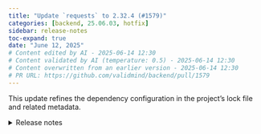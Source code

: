 ```yaml
---
title: "Update `requests` to 2.32.4 (#1579)"
categories: [backend, 25.06.03, hotfix]
sidebar: release-notes
toc-expand: true
date: "June 12, 2025"
# Content edited by AI - 2025-06-14 12:30
# Content validated by AI (temperature: 0.5) - 2025-06-14 12:30
# Content overwritten from an earlier version - 2025-06-14 12:30
# PR URL: https://github.com/validmind/backend/pull/1579
---
```


This update refines the dependency configuration in the project's lock file and related metadata.

<details>
<summary>Release notes</summary>
<p><em>Sourced from <a href="https://github.com/psf/requests/releases">requests's releases</a>.</em></p>
<blockquote>
<h2>2.32.4 (2025-06-10)</h2>
<p><strong>Security</strong></p>
<ul>
<li>Fixed a security issue (CVE-2024-47081) where a crafted URL could incorrectly retrieve credentials. This update ensures credentials are retrieved correctly from a `netrc` file, which stores login details for different hosts. (<a href="https://redirect.github.com/psf/requests/issues/6965">#6965</a>)</li>
</ul>
<p><strong>Improvements</strong></p>
<ul>
<li>Improved documentation for clarity and usability.</li>
</ul>
<p><strong>Deprecations</strong></p>
<ul>
<li>Added support for `pypy 3.11` on Linux and macOS. (<a href="https://redirect.github.com/psf/requests/issues/6926">#6926</a>)</li>
<li>Dropped support for `pypy 3.9` following its end of support. (<a href="https://redirect.github.com/psf/requests/issues/6926">#6926</a>)</li>
</ul>
</blockquote>
</details>

<!--- VALIDATION SUMMARY
Content Type: pass_0_assessment
Validation Status: PASSED
Attempts: 1
Validation Temperature: 0.3
Last Validation: 2025-06-14 12:28:57
Result: PASS: Tailored instructions generated and validated

VALIDATION SUMMARY 2
Content Type: notes (grouped_text)
Validation Status: PASSED
Attempts: 1
Validation Temperature: 0.2
Last Validation: 2025-06-14 12:29:02
Result: The edited content is clear and well-structured, with improvements in clarity and detail over the original. It provides a concise summary of the security fix, improvements, and deprecations. There are no serious issues present. The content is acceptable for release.

VALIDATION SUMMARY 3
Content Type: notes (deduplicated_text)
Validation Status: PASSED
Attempts: 1
Validation Temperature: 0.2
Last Validation: 2025-06-14 12:29:08
Result: The edited content is mostly fine, but there is a minor inconsistency with the version number format. The original content uses "v2.32.4" while the edited content uses "2.32.4". Both are generally acceptable, but consistency is preferred. Additionally, the date "2025-06-10" in the edited content see...

VALIDATION SUMMARY 4
Content Type: notes (edited_text)
Validation Status: PASSED
Attempts: 3
Validation Temperature: 0.5
Last Validation: 2025-06-14 12:29:25
Result: The edited content is clear and concise, maintaining the essential details from the original content. The security issue description has been slightly rephrased for clarity, and the improvements and deprecations sections remain accurate. There are no serious issues present in the edited content. The...

VALIDATION SUMMARY 5
Content Type: pass_0_assessment
Validation Status: PASSED
Attempts: 1
Validation Temperature: 0.3
Last Validation: 2025-06-14 12:28:57
Result: PASS: Tailored instructions generated and validated

VALIDATION SUMMARY 6
Content Type: notes (grouped_text)
Validation Status: PASSED
Attempts: 1
Validation Temperature: 0.2
Last Validation: 2025-06-14 12:29:02
Result: The edited content is clear and well-structured, with improvements in clarity and detail over the original. It provides a concise summary of the security fix, improvements, and deprecations. There are no serious issues present. The content is acceptable for release.

VALIDATION SUMMARY 7
Content Type: notes (deduplicated_text)
Validation Status: PASSED
Attempts: 1
Validation Temperature: 0.2
Last Validation: 2025-06-14 12:29:08
Result: The edited content is mostly fine, but there is a minor inconsistency with the version number format. The original content uses "v2.32.4" while the edited content uses "2.32.4". Both are generally acceptable, but consistency is preferred. Additionally, the date "2025-06-10" in the edited content see...

VALIDATION SUMMARY 8
Content Type: notes (edited_text)
Validation Status: PASSED
Attempts: 3
Validation Temperature: 0.5
Last Validation: 2025-06-14 12:29:25
Result: The edited content is clear and concise, maintaining the essential details from the original content. The security issue description has been slightly rephrased for clarity, and the improvements and deprecations sections remain accurate. There are no serious issues present in the edited content. The...

VALIDATION SUMMARY 9
Content Type: title
Validation Status: PASSED
Attempts: 1
Validation Temperature: 0.2
Last Validation: 2025-06-14 12:29:27
Result: The edited content is acceptable. It clearly communicates the update of the `requests` library to version 2.32.4 without any serious issues. The change from "Bump" to "Update" is a stylistic choice and does not affect the clarity or accuracy of the information. Approved.
--->


<!--- DEBUG INFORMATION
QUALITY ASSESSMENT:
ASSESSMENT:
The main issues found in the release notes content include duplication in version headings, lack of user benefit statements, and some clarity issues due to verbose language and technical jargon. The content structure is somewhat disorganized, and there are minor clarity issues that could be improved.

PASS_1_INSTRUCTIONS:
1. Remove the duplicate version heading "v2.32.4" to streamline the content.
2. Reorganize the "Deprecations" section to clearly distinguish between added and dropped support. Consider rephrasing to: "Support for `pypy 3.11` added for Linux and macOS. Support for `pypy 3.9` dropped following its end of support."
3. Add a brief user benefit statement to the "Security" section to clarify the impact of the CVE fix. For example, "This update enhances security by ensuring credentials are retrieved correctly."
4. Ensure that each section starts with a clear explanation of its purpose to improve readability.

PASS_2_INSTRUCTIONS:
1. Remove the redundant version heading "v2.32.4" to eliminate duplication with "2.32.4 (2025-06-10)".
2. Ensure that the PR Summary and External Notes do not repeat the same information unnecessarily. If the PR Summary is covered in the External Notes, consider removing it or rephrasing to highlight unique aspects.

PASS_3_INSTRUCTIONS:
1. Simplify the language in the "Security" section by breaking down complex sentences. For example, rephrase "CVE-2024-47081 Fixed an issue where a maliciously crafted URL and trusted environment will retrieve credentials for the wrong hostname/machine from a netrc file" to "Fixed a security issue (CVE-2024-47081) where a crafted URL could incorrectly retrieve credentials."
2. Use simpler language in the "Improvements" section, such as rephrasing "Numerous documentation improvements" to "Improved documentation for clarity and accuracy."
3. Avoid technical jargon where possible, and provide brief explanations for terms like "netrc file" if they are essential to understanding the content.

TAILORED INSTRUCTIONS:
PASS_1: 1. Remove the duplicate version heading "v2.32.4" to streamline the content.
2. Reorganize the "Deprecations" section to clearly distinguish between added and dropped support. Consider rephrasing to: "Support for `pypy 3.11` added for Linux and macOS. Support for `pypy 3.9` dropped following its end of support."
3. Add a brief user benefit statement to the "Security" section to clarify the impact of the CVE fix. For example, "This update enhances security by ensuring credentials are retrieved correctly."
4. Ensure that each section starts with a clear explanation of its purpose to improve readability.
PASS_2: 1. Remove the redundant version heading "v2.32.4" to eliminate duplication with "2.32.4 (2025-06-10)".
2. Ensure that the PR Summary and External Notes do not repeat the same information unnecessarily. If the PR Summary is covered in the External Notes, consider removing it or rephrasing to highlight unique aspects.
PASS_3: 1. Simplify the language in the "Security" section by breaking down complex sentences. For example, rephrase "CVE-2024-47081 Fixed an issue where a maliciously crafted URL and trusted environment will retrieve credentials for the wrong hostname/machine from a netrc file" to "Fixed a security issue (CVE-2024-47081) where a crafted URL could incorrectly retrieve credentials."
2. Use simpler language in the "Improvements" section, such as rephrasing "Numerous documentation improvements" to "Improved documentation for clarity and accuracy."
3. Avoid technical jargon where possible, and provide brief explanations for terms like "netrc file" if they are essential to understanding the content.
--->

